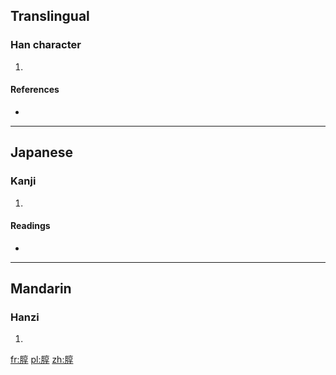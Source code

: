 ==Translingual==

===Han character===
{{Han char|rn=74|rad=月|as=08|sn=12|four=|canj=月卜口木 (BYRD)}}

# {{defn|Han|sort=月08}}

====References====
* {{Han ref|kx=0506.020|dkj=14373|dj=0885.060|hdz=32090.040|uh=671C|ud=26396}}

----

==Japanese==

===Kanji===
{{ja-kanji|grade=|rs=月08}}

# {{defn|lang=ja|sort=月08}}

====Readings====
* {{ja-readings|on=[[とん]] (ton)|kun=[[つきのひかり]] (tsukinohikari)}}

----

==Mandarin==

===Hanzi===
{{cmn-hanzi|pin=[[tūn]] ([[tun1]])|wg=t'un<sup>1</sup>}}

# {{defn|lang=cmn|sort=月08}}

[[fr:朜]]
[[pl:朜]]
[[zh:朜]]
